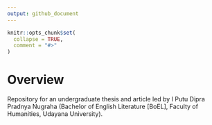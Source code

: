 ```yaml
---
output: github_document
---
```


<!-- README.md is generated from README.Rmd. Please edit that file -->

```r
knitr::opts_chunk$set(
  collapse = TRUE,
  comment = "#>"
)
```

# Overview

<!-- badges: start -->
<!-- badges: end -->

Repository for an undergraduate thesis and article led by I Putu Dipra Pradnya Nugraha (Bachelor of English Literature [BoEL], Faculty of Humanities, Udayana University).
